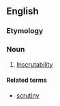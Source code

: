 ==English==

===Etymology===
{{suffix|en|inscrutable|ness}}

===Noun===
{{en-noun|-}}

# [[inscrutability|Inscrutability]]

====Related terms====
* [[scrutiny]]
